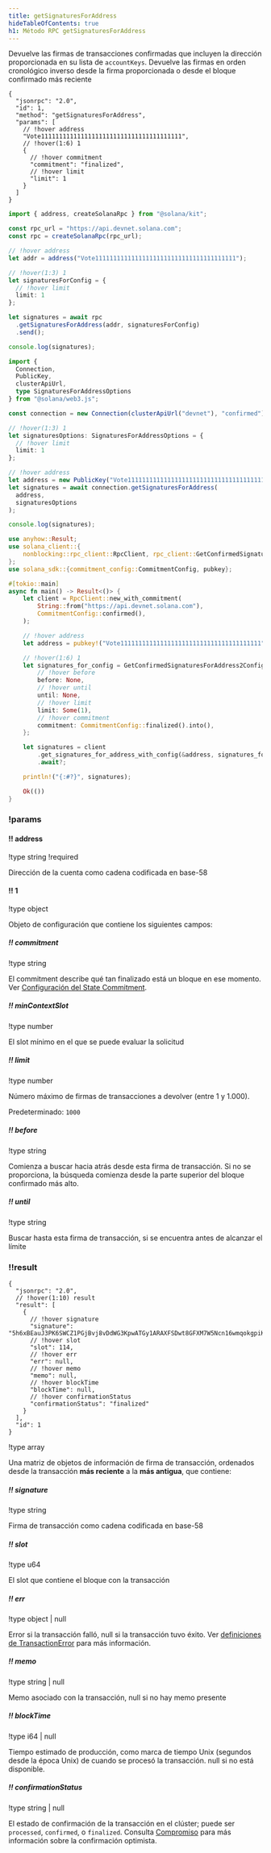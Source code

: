 ```yaml
---
title: getSignaturesForAddress
hideTableOfContents: true
h1: Método RPC getSignaturesForAddress
---
```


Devuelve las firmas de transacciones confirmadas que incluyen la dirección
proporcionada en su lista de `accountKeys`. Devuelve las firmas en orden
cronológico inverso desde la firma proporcionada o desde el bloque confirmado
más reciente

<APIMethod>

```jsonc !!request curl
{
  "jsonrpc": "2.0",
  "id": 1,
  "method": "getSignaturesForAddress",
  "params": [
    // !hover address
    "Vote111111111111111111111111111111111111111",
    // !hover(1:6) 1
    {
      // !hover commitment
      "commitment": "finalized",
      // !hover limit
      "limit": 1
    }
  ]
}
```

```ts !!request title="Kit"
import { address, createSolanaRpc } from "@solana/kit";

const rpc_url = "https://api.devnet.solana.com";
const rpc = createSolanaRpc(rpc_url);

// !hover address
let addr = address("Vote111111111111111111111111111111111111111");

// !hover(1:3) 1
let signaturesForConfig = {
  // !hover limit
  limit: 1
};

let signatures = await rpc
  .getSignaturesForAddress(addr, signaturesForConfig)
  .send();

console.log(signatures);
```

```ts !!request title="web3.js"
import {
  Connection,
  PublicKey,
  clusterApiUrl,
  type SignaturesForAddressOptions
} from "@solana/web3.js";

const connection = new Connection(clusterApiUrl("devnet"), "confirmed");

// !hover(1:3) 1
let signaturesOptions: SignaturesForAddressOptions = {
  // !hover limit
  limit: 1
};

// !hover address
let address = new PublicKey("Vote111111111111111111111111111111111111111");
let signatures = await connection.getSignaturesForAddress(
  address,
  signaturesOptions
);

console.log(signatures);
```

```rs !!request title="Rust"
use anyhow::Result;
use solana_client::{
    nonblocking::rpc_client::RpcClient, rpc_client::GetConfirmedSignaturesForAddress2Config,
};
use solana_sdk::{commitment_config::CommitmentConfig, pubkey};

#[tokio::main]
async fn main() -> Result<()> {
    let client = RpcClient::new_with_commitment(
        String::from("https://api.devnet.solana.com"),
        CommitmentConfig::confirmed(),
    );

    // !hover address
    let address = pubkey!("Vote111111111111111111111111111111111111111");

    // !hover(1:6) 1
    let signatures_for_config = GetConfirmedSignaturesForAddress2Config {
        // !hover before
        before: None,
        // !hover until
        until: None,
        // !hover limit
        limit: Some(1),
        // !hover commitment
        commitment: CommitmentConfig::finalized().into(),
    };

    let signatures = client
        .get_signatures_for_address_with_config(&address, signatures_for_config)
        .await?;

    println!("{:#?}", signatures);

    Ok(())
}
```

### !params

#### !! address

!type string
!required

Dirección de la cuenta como cadena codificada en base-58

#### !! 1

!type object

Objeto de configuración que contiene los siguientes campos:

##### !! commitment

!type string

El commitment describe qué tan finalizado está un bloque en ese momento. Ver
[Configuración del State Commitment](/docs/rpc#configuring-state-commitment).

##### !! minContextSlot

!type number

El slot mínimo en el que se puede evaluar la solicitud

##### !! limit

!type number

Número máximo de firmas de transacciones a devolver (entre 1 y 1.000).

Predeterminado: `1000`

##### !! before

!type string

Comienza a buscar hacia atrás desde esta firma de transacción. Si no se
proporciona, la búsqueda comienza desde la parte superior del bloque confirmado
más alto.

##### !! until

!type string

Buscar hasta esta firma de transacción, si se encuentra antes de alcanzar el
límite

### !!result

```jsonc !response
{
  "jsonrpc": "2.0",
  // !hover(1:10) result
  "result": [
    {
      // !hover signature
      "signature": "5h6xBEauJ3PK6SWCZ1PGjBvj8vDdWG3KpwATGy1ARAXFSDwt8GFXM7W5Ncn16wmqokgpiKRLuS83KUxyZyv2sUYv",
      // !hover slot
      "slot": 114,
      // !hover err
      "err": null,
      // !hover memo
      "memo": null,
      // !hover blockTime
      "blockTime": null,
      // !hover confirmationStatus
      "confirmationStatus": "finalized"
    }
  ],
  "id": 1
}
```

!type array

Una matriz de objetos de información de firma de transacción, ordenados desde la
transacción **más reciente** a la **más antigua**, que contiene:

##### !! signature

!type string

Firma de transacción como cadena codificada en base-58

##### !! slot

!type u64

El slot que contiene el bloque con la transacción

##### !! err

!type object | null

Error si la transacción falló, null si la transacción tuvo éxito. Ver
[definiciones de TransactionError](https://github.com/solana-labs/solana/blob/c0c60386544ec9a9ec7119229f37386d9f070523/sdk/src/transaction/error.rs#L13)
para más información.

##### !! memo

!type string | null

Memo asociado con la transacción, null si no hay memo presente

##### !! blockTime

!type i64 | null

Tiempo estimado de producción, como marca de tiempo Unix (segundos desde la
época Unix) de cuando se procesó la transacción. null si no está disponible.

##### !! confirmationStatus

!type string | null

El estado de confirmación de la transacción en el clúster; puede ser
`processed`, `confirmed`, o `finalized`. Consulta
[Compromiso](/docs/rpc/#configuring-state-commitment) para más información sobre
la confirmación optimista.

</APIMethod>
